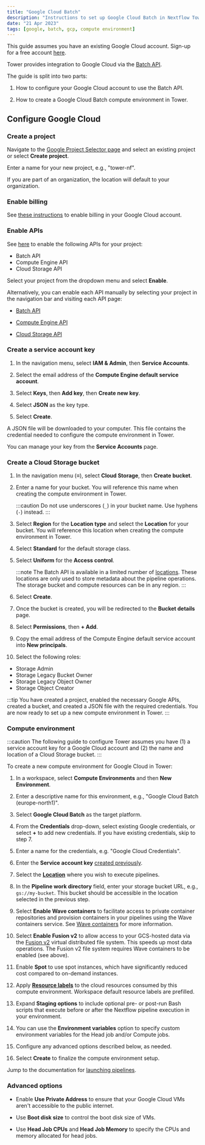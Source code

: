 ```yaml
---
title: "Google Cloud Batch"
description: "Instructions to set up Google Cloud Batch in Nextflow Tower"
date: "21 Apr 2023"
tags: [google, batch, gcp, compute environment]
---
```


This guide assumes you have an existing Google Cloud account. Sign-up for a free account [here](https://cloud.google.com/).

Tower provides integration to Google Cloud via the [Batch API](https://cloud.google.com/batch/docs/reference/rest).

The guide is split into two parts:

1. How to configure your Google Cloud account to use the Batch API.

2. How to create a Google Cloud Batch compute environment in Tower.

## Configure Google Cloud

### Create a project

Navigate to the [Google Project Selector page](https://console.cloud.google.com/projectselector2) and select an existing project or select **Create project**.

Enter a name for your new project, e.g., "tower-nf".

If you are part of an organization, the location will default to your organization.

### Enable billing

See [these instructions](https://cloud.google.com/billing/docs/how-to/modify-project) to enable billing in your Google Cloud account.

### Enable APIs

See [here](https://console.cloud.google.com/flows/enableapi?apiid=batch.googleapis.com%2Ccompute.googleapis.com%2Cstorage-api.googleapis.com) to enable the following APIs for your project:

- Batch API
- Compute Engine API
- Cloud Storage API

Select your project from the dropdown menu and select **Enable**.

Alternatively, you can enable each API manually by selecting your project in the navigation bar and visiting each API page:

- [Batch API](https://console.cloud.google.com/marketplace/product/google/batch.googleapis.com)

- [Compute Engine API](https://console.cloud.google.com/marketplace/product/google/compute.googleapis.com)

- [Cloud Storage API](https://console.cloud.google.com/marketplace/product/google/storage-api.googleapis.com)

### Create a service account key

1. In the navigation menu, select **IAM & Admin**, then **Service Accounts**.

2. Select the email address of the **Compute Engine default service account**.

3. Select **Keys**, then **Add key**, then **Create new key**.

4. Select **JSON** as the key type.

5. Select **Create**.

A JSON file will be downloaded to your computer. This file contains the credential needed to configure the compute environment in Tower.

You can manage your key from the **Service Accounts** page.

### Create a Cloud Storage bucket

1. In the navigation menu (**≡**), select **Cloud Storage**, then **Create bucket**.

2. Enter a name for your bucket. You will reference this name when creating the compute environment in Tower.

   :::caution
   Do not use underscores (`_`) in your bucket name. Use hyphens (`-`) instead.
   :::

3. Select **Region** for the **Location type** and select the **Location** for your bucket. You will reference this location when creating the compute environment in Tower.

4. Select **Standard** for the default storage class.

5. Select **Uniform** for the **Access control**.

   :::note
   The Batch API is available in a limited number of [locations](https://cloud.google.com/batch/docs/locations). These locations are only used to store metadata about the pipeline operations. The storage bucket and compute resources can be in any region.
   :::

6. Select **Create**.

7. Once the bucket is created, you will be redirected to the **Bucket details** page.

8. Select **Permissions**, then **+ Add**.

9. Copy the email address of the Compute Engine default service account into **New principals**.

10. Select the following roles:

- Storage Admin
- Storage Legacy Bucket Owner
- Storage Legacy Object Owner
- Storage Object Creator

:::tip
You have created a project, enabled the necessary Google APIs, created a bucket, and created a JSON file with the required credentials. You are now ready to set up a new compute environment in Tower.
:::

### Compute environment

:::caution
The following guide to configure Tower assumes you have (1) a service account key for a Google Cloud account and (2) the name and location of a Cloud Storage bucket.
:::

To create a new compute environment for Google Cloud in Tower:

1. In a workspace, select **Compute Environments** and then **New Environment**.

2. Enter a descriptive name for this environment, e.g., "Google Cloud Batch (europe-north1)".

3. Select **Google Cloud Batch** as the target platform.

4. From the **Credentials** drop-down, select existing Google credentials, or select **+** to add new credentials. If you have existing credentials, skip to step 7.

5. Enter a name for the credentials, e.g. "Google Cloud Credentials".

6. Enter the **Service account key** [created previously](#create-a-service-account-key).

7. Select the [**Location**](https://cloud.google.com/compute/docs/regions-zones#available) where you wish to execute pipelines.

8. In the **Pipeline work directory** field, enter your storage bucket URL, e.g., `gs://my-bucket`. This bucket should be accessible in the location selected in the previous step.

9. Select **Enable Wave containers** to facilitate access to private container repositories and provision containers in your pipelines using the Wave containers service. See [Wave containers](https://www.nextflow.io/docs/latest/wave.html) for more information.

10. Select **Enable Fusion v2** to allow access to your GCS-hosted data via the [Fusion v2](https://docs.seqera.io/fusion) virtual distributed file system. This speeds up most data operations. The Fusion v2 file system requires Wave containers to be enabled (see above). <!--(re-added once we have GCP Fusion instructions) See [Fusion file system](../supported_software/fusion/fusion.mdx) for configuration details.-->

11. Enable **Spot** to use spot instances, which have significantly reduced cost compared to on-demand instances.

12. Apply [**Resource labels**](../resource-labels/overview.mdx) to the cloud resources consumed by this compute environment. Workspace default resource labels are prefilled.

13. Expand **Staging options** to include optional pre- or post-run Bash scripts that execute before or after the Nextflow pipeline execution in your environment.

14. You can use the **Environment variables** option to specify custom environment variables for the Head job and/or Compute jobs.

15. Configure any advanced options described below, as needed.

16. Select **Create** to finalize the compute environment setup.

Jump to the documentation for [launching pipelines](../launch/launchpad.mdx).

### Advanced options

<!--Needs elaboration, try with Esha-->

- Enable **Use Private Address** to ensure that your Google Cloud VMs aren't accessible to the public internet.

- Use **Boot disk size** to control the boot disk size of VMs.

- Use **Head Job CPUs** and **Head Job Memory** to specify the CPUs and memory allocated for head jobs.

<!-- Reach out to Esha, Maxime, and Marcel for their Nextflow-on-GCP-Batch?-->
